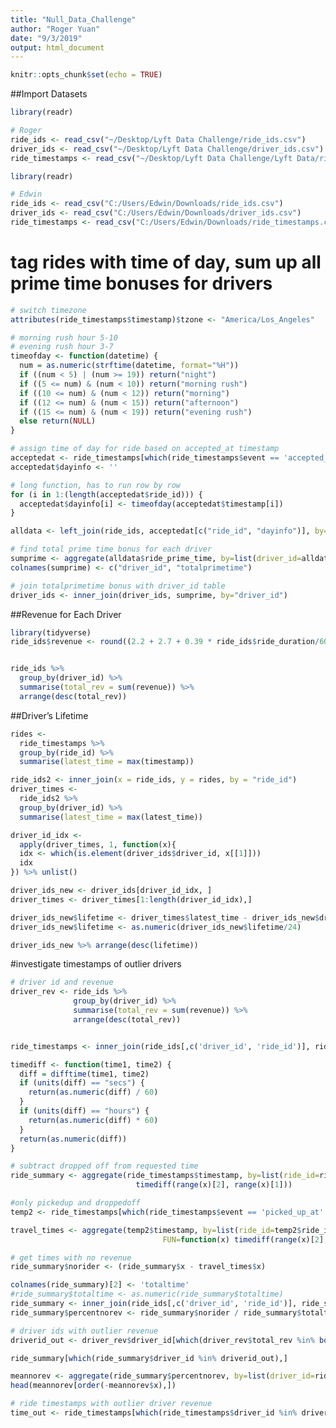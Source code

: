 ```yaml
---
title: "Null_Data_Challenge"
author: "Roger Yuan"
date: "9/3/2019"
output: html_document
---
```


```r
knitr::opts_chunk$set(echo = TRUE)
```

##Import Datasets
```r
library(readr)

# Roger
ride_ids <- read_csv("~/Desktop/Lyft Data Challenge/ride_ids.csv")
driver_ids <- read_csv("~/Desktop/Lyft Data Challenge/driver_ids.csv")
ride_timestamps <- read_csv("~/Desktop/Lyft Data Challenge/Lyft Data/ride_timestamps.csv")
```

```r
library(readr)

# Edwin
ride_ids <- read_csv("C:/Users/Edwin/Downloads/ride_ids.csv")
driver_ids <- read_csv("C:/Users/Edwin/Downloads/driver_ids.csv")
ride_timestamps <- read_csv("C:/Users/Edwin/Downloads/ride_timestamps.csv")
```


# tag rides with time of day, sum up all prime time bonuses for drivers
```r
# switch timezone
attributes(ride_timestamps$timestamp)$tzone <- "America/Los_Angeles"  

# morning rush hour 5-10
# evening rush hour 3-7
timeofday <- function(datetime) {
  num = as.numeric(strftime(datetime, format="%H"))
  if ((num < 5) | (num >= 19)) return("night")
  if ((5 <= num) & (num < 10)) return("morning rush")
  if ((10 <= num) & (num < 12)) return("morning")
  if ((12 <= num) & (num < 15)) return("afternoon")
  if ((15 <= num) & (num < 19)) return("evening rush")
  else return(NULL)
}

# assign time of day for ride based on accepted_at timestamp
acceptedat <- ride_timestamps[which(ride_timestamps$event == 'accepted_at'),]
acceptedat$dayinfo <- ''

# long function, has to run row by row
for (i in 1:(length(acceptedat$ride_id))) {
  acceptedat$dayinfo[i] <- timeofday(acceptedat$timestamp[i])
}

alldata <- left_join(ride_ids, acceptedat[c("ride_id", "dayinfo")], by="ride_id")

# find total prime time bonus for each driver
sumprime <- aggregate(alldata$ride_prime_time, by=list(driver_id=alldata$driver_id), FUN=sum)
colnames(sumprime) <- c("driver_id", "totalprimetime")

# join totalprimetime bonus with driver_id table
driver_ids <- inner_join(driver_ids, sumprime, by="driver_id")
```


##Revenue for Each Driver
```r
library(tidyverse)
ride_ids$revenue <- round((2.2 + 2.7 + 0.39 * ride_ids$ride_duration/60 + 0.91 * 0.000621371 * ride_ids$ride_distance) * (1 + ride_ids$ride_prime_time/100), digits = 2)


ride_ids %>% 
  group_by(driver_id) %>% 
  summarise(total_rev = sum(revenue)) %>% 
  arrange(desc(total_rev))
```

##Driver's Lifetime
```r
rides <- 
  ride_timestamps %>% 
  group_by(ride_id) %>% 
  summarise(latest_time = max(timestamp))

ride_ids2 <- inner_join(x = ride_ids, y = rides, by = "ride_id")
driver_times <- 
  ride_ids2 %>% 
  group_by(driver_id) %>% 
  summarise(latest_time = max(latest_time))

driver_id_idx <- 
  apply(driver_times, 1, function(x){
  idx <- which(is.element(driver_ids$driver_id, x[[1]]))
  idx
}) %>% unlist()

driver_ids_new <- driver_ids[driver_id_idx, ]
driver_times <- driver_times[1:length(driver_id_idx),]

driver_ids_new$lifetime <- driver_times$latest_time - driver_ids_new$driver_onboard_date
driver_ids_new$lifetime <- as.numeric(driver_ids_new$lifetime/24)

driver_ids_new %>% arrange(desc(lifetime))
```

#investigate timestamps of outlier drivers
```r
# driver id and revenue
driver_rev <- ride_ids %>% 
              group_by(driver_id) %>% 
              summarise(total_rev = sum(revenue)) %>% 
              arrange(desc(total_rev))


ride_timestamps <- inner_join(ride_ids[,c('driver_id', 'ride_id')], ride_timestamps, by='ride_id')

timediff <- function(time1, time2) {
  diff = difftime(time1, time2)
  if (units(diff) == "secs") {
    return(as.numeric(diff) / 60)
  }
  if (units(diff) == "hours") {
    return(as.numeric(diff) * 60)
  }
  return(as.numeric(diff))
}

# subtract dropped off from requested time
ride_summary <- aggregate(ride_timestamps$timestamp, by=list(ride_id=ride_timestamps$ride_id), FUN=function(x) 
                            timediff(range(x)[2], range(x)[1]))

#only pickedup and droppedoff
temp2 <- ride_timestamps[which(ride_timestamps$event == 'picked_up_at' | ride_timestamps$event == 'dropped_off_at'),]

travel_times <- aggregate(temp2$timestamp, by=list(ride_id=temp2$ride_id), 
                                  FUN=function(x) timediff(range(x)[2], range(x)[1]))

# get times with no revenue
ride_summary$norider <- (ride_summary$x - travel_times$x)

colnames(ride_summary)[2] <- 'totaltime'
#ride_summary$totaltime <- as.numeric(ride_summary$totaltime)
ride_summary <- inner_join(ride_ids[,c('driver_id', 'ride_id')], ride_summary, by='ride_id')
ride_summary$percentnorev <- ride_summary$norider / ride_summary$totaltime
```


```r
# driver ids with outlier revenue
driverid_out <- driver_rev$driver_id[which(driver_rev$total_rev %in% boxplot(driver_rev$total_rev)$out)]

ride_summary[which(ride_summary$driver_id %in% driverid_out),]

meannorev <- aggregate(ride_summary$percentnorev, by=list(driver_id=ride_summary$driver_id), FUN=mean)
head(meannorev[order(-meannorev$x),])

# ride timestamps with outlier driver revenue
time_out <- ride_timestamps[which(ride_timestamps$driver_id %in% driver_out),]

```

